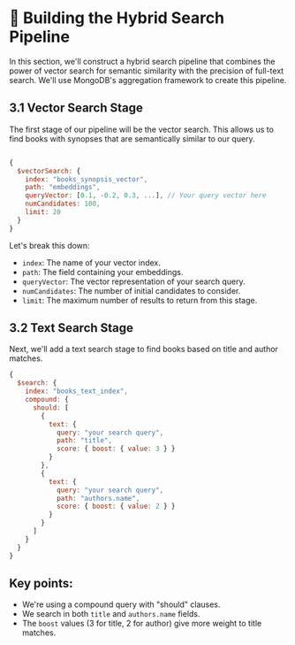 # 📘 Building the Hybrid Search Pipeline

In this section, we'll construct a hybrid search pipeline that combines the power of vector search for semantic similarity with the precision of full-text search. We'll use MongoDB's aggregation framework to create this pipeline.

## 3.1 Vector Search Stage

The first stage of our pipeline will be the vector search. This allows us to find books with synopses that are semantically similar to our query.

```javascript

{
  $vectorSearch: {
    index: "books_synopsis_vector",
    path: "embeddings",
    queryVector: [0.1, -0.2, 0.3, ...], // Your query vector here
    numCandidates: 100,
    limit: 20
  }
}
```

Let's break this down:

- `index`: The name of your vector index.
- `path`: The field containing your embeddings.
- `queryVector`: The vector representation of your search query.
- `numCandidates`: The number of initial candidates to consider.
- `limit`: The maximum number of results to return from this stage.

## 3.2 Text Search Stage

Next, we'll add a text search stage to find books based on title and author matches.

```javascript
{
  $search: {
    index: "books_text_index",
    compound: {
      should: [
        {
          text: {
            query: "your search query",
            path: "title",
            score: { boost: { value: 3 } }
          }
        },
        {
          text: {
            query: "your search query",
            path: "authors.name",
            score: { boost: { value: 2 } }
          }
        }
      ]
    }
  }
}
```

## Key points:

- We're using a compound query with "should" clauses.
- We search in both `title` and `authors.name` fields.
- The `boost` values (3 for title, 2 for author) give more weight to title matches.